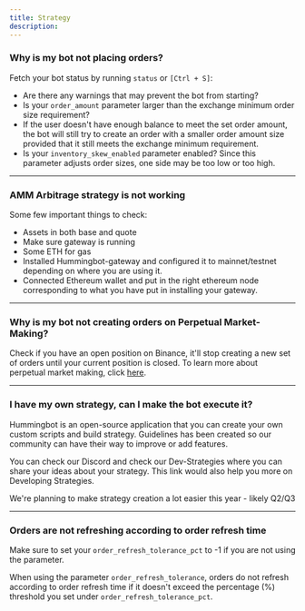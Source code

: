 ```yaml
---
title: Strategy
description:
---
```


### Why is my bot not placing orders?

Fetch your bot status by running `status` or `[Ctrl + S]`:

- Are there any warnings that may prevent the bot from starting?
- Is your `order_amount` parameter larger than the exchange minimum order size requirement?
- If the user doesn't have enough balance to meet the set order amount, the bot will still try to create an order with a smaller order amount size provided that it still meets the exchange minimum requirement.
- Is your `inventory_skew_enabled` parameter enabled? Since this parameter adjusts order sizes, one side may be too low or too high.

---

### AMM Arbitrage strategy is not working

Some few important things to check:

- Assets in both base and quote
- Make sure gateway is running
- Some ETH for gas
- Installed Hummingbot-gateway and configured it to mainnet/testnet depending on where you are using it.
- Connected Ethereum wallet and put in the right ethereum node corresponding to what you have put in installing your gateway.

---

### Why is my bot not creating orders on Perpetual Market-Making?

Check if you have an open position on Binance, it'll stop creating a new set of orders until your current position is closed. To learn more about perpetual market making, click [here](https://docs.hummingbot.io/strategies/perpetual-market-making/#position_management).

---

### I have my own strategy, can I make the bot execute it?

Hummingbot is an open-source application that you can create your own custom scripts and build strategy. Guidelines has been created so our community can have their way to improve or add features.

You can check our Discord and check our Dev-Strategies where you can share your ideas about your strategy. This link would also help you more on Developing Strategies.

We're planning to make strategy creation a lot easier this year - likely Q2/Q3

---

### Orders are not refreshing according to order refresh time

Make sure to set your `order_refresh_tolerance_pct` to -1 if you are not using the parameter.

When using the parameter `order_refresh_tolerance`, orders do not refresh according to order refresh time if it doesn't exceed the percentage (%) threshold you set under `order_refresh_tolerance_pct`.
